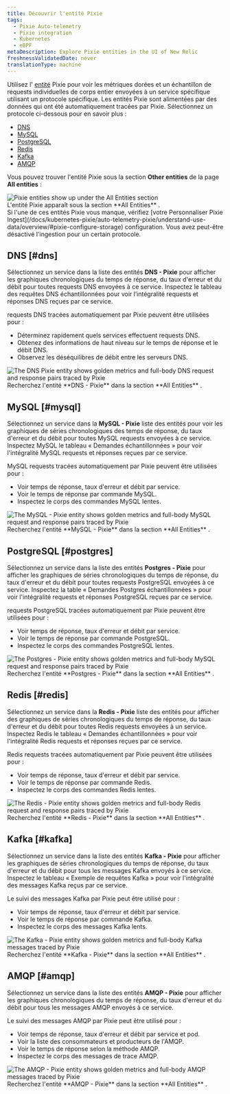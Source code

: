 ```yaml
---
title: Découvrir l'entité Pixie
tags:
  - Pixie Auto-telemetry
  - Pixie integration
  - Kubernetes
  - eBPF
metaDescription: Explore Pixie entities in the UI of New Relic
freshnessValidatedDate: never
translationType: machine
---
```


Utilisez l&apos; [entité](/docs/new-relic-solutions/new-relic-one/core-concepts/what-entity-new-relic/) Pixie pour voir les métriques dorées et un échantillon de requests individuelles de corps entier envoyées à un service spécifique utilisant un protocole spécifique. Les entités Pixie sont alimentées par des données qui ont été automatiquement tracées par Pixie. Sélectionnez un protocole ci-dessous pour en savoir plus :

* [DNS](#dns)
* [MySQL](#mysql)
* [PostgreSQL](#postgres)
* [Redis](#redis)
* [Kafka](#kafka)
* [AMQP](#amqp)

Vous pouvez trouver l&apos;entité Pixie sous la section <DNT>**Other entities**</DNT> de la page <DNT>**All entities**</DNT> :

<img title="Pixie entities show up under the All Entities section" alt="Pixie entities show up under the All Entities section" src="/images/pixie_screenshot-full_entities-list.webp" />

<figcaption>
  L&apos;entité Pixie apparaît sous la section <DNT>**All Entities**</DNT> .
</figcaption>

<Callout variant="important">
  Si l&apos;une de ces entités Pixie vous manque, vérifiez [votre Personnaliser Pixie Ingest](/docs/kubernetes-pixie/auto-telemetry-pixie/understand-use-data/overview/#pixie-configure-storage) configuration. Vous avez peut-être désactivé l&apos;ingestion pour un certain protocole.
</Callout>

## DNS [#dns]

Sélectionnez un service dans la liste des entités <DNT>**DNS - Pixie**</DNT> pour afficher les graphiques chronologiques du temps de réponse, du taux d&apos;erreur et du débit pour toutes requests DNS envoyées à ce service. Inspectez le tableau des requêtes DNS échantillonnées pour voir l’intégralité requests et réponses DNS reçues par ce service.

requests DNS tracées automatiquement par Pixie peuvent être utilisées pour :

* Déterminez rapidement quels services effectuent requests DNS.
* Obtenez des informations de haut niveau sur le temps de réponse et le débit DNS.
* Observez les déséquilibres de débit entre les serveurs DNS.

<img title="The <DNT>**DNS - Pixie**</DNT> entity shows golden metrics and full-body DNS request and response pairs traced by Pixie" alt="The DNS Pixie entity shows golden metrics and full-body DNS request and response pairs traced by Pixie" src="/images/pixie_screenshot-full_dns_entity.webp" />

<figcaption>
  Recherchez l&apos;entité <DNT>**DNS - Pixie**</DNT> dans la section <DNT>**All Entities**</DNT> .
</figcaption>

## MySQL [#mysql]

Sélectionnez un service dans la <DNT>**MySQL - Pixie**</DNT> liste des entités pour voir les graphiques de séries chronologiques des temps de réponse, du taux d&apos;erreur et du débit pour toutes MySQL requests envoyées à ce service. Inspectez MySQL le tableau « Demandes échantillonnées » pour voir l&apos;intégralité MySQL requests et réponses reçues par ce service.

MySQL requests tracées automatiquement par Pixie peuvent être utilisées pour :

* Voir temps de réponse, taux d&apos;erreur et débit par service.
* Voir le temps de réponse par commande MySQL.
* Inspectez le corps des commandes MySQL lentes.

<img title="The <DNT>**MySQL - Pixie**</DNT> entity shows golden metrics and full-body MySQL request and response pairs traced by Pixie" alt="The MySQL - Pixie entity shows golden metrics and full-body MySQL request and response pairs traced by Pixie" src="/images/pixie_screenshot-full_mysql_entity.webp" />

<figcaption>
  Recherchez l&apos;entité <DNT>**MySQL - Pixie**</DNT> dans la section <DNT>**All Entities**</DNT> .
</figcaption>

## PostgreSQL [#postgres]

Sélectionnez un service dans la liste des entités <DNT>**Postgres - Pixie**</DNT> pour afficher les graphiques de séries chronologiques du temps de réponse, du taux d&apos;erreur et du débit pour toutes requests PostgreSQL envoyées à ce service. Inspectez la table « Demandes Postgres échantillonnées » pour voir l&apos;intégralité requests et réponses PostgreSQL reçues par ce service.

requests PostgreSQL tracées automatiquement par Pixie peuvent être utilisées pour :

* Voir temps de réponse, taux d&apos;erreur et débit par service.
* Voir le temps de réponse par commande PostgreSQL.
* Inspectez le corps des commandes PostgreSQL lentes.

<img title="The <DNT>**Postgres - Pixie**</DNT> entity shows golden metrics and full-body MySQL request and response pairs traced by Pixie" alt="The Postgres - Pixie entity shows golden metrics and full-body MySQL request and response pairs traced by Pixie" src="/images/pixie_screenshot-full_postgres_entity.webp" />

<figcaption>
  Recherchez l&apos;entité <DNT>**Postgres - Pixie**</DNT> dans la section <DNT>**All Entities**</DNT> .
</figcaption>

## Redis [#redis]

Sélectionnez un service dans la <DNT>**Redis - Pixie**</DNT> liste des entités pour afficher des graphiques de séries chronologiques du temps de réponse, du taux d&apos;erreur et du débit pour toutes Redis requests envoyées à un service. Inspectez Redis le tableau « Demandes échantillonnées » pour voir l&apos;intégralité Redis requests et réponses reçues par ce service.

Redis requests tracées automatiquement par Pixie peuvent être utilisées pour :

* Voir temps de réponse, taux d&apos;erreur et débit par service.
* Voir le temps de réponse par commande Redis.
* Inspectez le corps des commandes Redis lentes.

<img title="The <DNT>**Redis - Pixie**</DNT> entity shows golden metrics and full-body Redis request and response pairs traced by Pixie" alt="The Redis - Pixie entity shows golden metrics and full-body Redis request and response pairs traced by Pixie" src="/images/pixie_screenshot-full_redis_entity.webp" />

<figcaption>
  Recherchez l&apos;entité <DNT>**Redis - Pixie**</DNT> dans la section <DNT>**All Entities**</DNT> .
</figcaption>

## Kafka [#kafka]

Sélectionnez un service dans la liste des entités <DNT>**Kafka - Pixie**</DNT> pour afficher les graphiques de séries chronologiques du temps de réponse, du taux d&apos;erreur et du débit pour tous les messages Kafka envoyés à ce service. Inspectez le tableau « Exemple de requêtes Kafka » pour voir l&apos;intégralité des messages Kafka reçus par ce service.

Le suivi des messages Kafka par Pixie peut être utilisé pour :

* Voir temps de réponse, taux d&apos;erreur et débit par service.
* Voir le temps de réponse par commande Kafka.
* Inspectez le corps des messages Kafka lents.

<img title="The <DNT>**Kafka - Pixie**</DNT> entity shows golden metrics and full-body Kafka messages traced by Pixie" alt="The Kafka - Pixie entity shows golden metrics and full-body Kafka messages traced by Pixie" src="/images/pixie_screenshot-full_kafka_entity.webp" />

<figcaption>
  Recherchez l&apos;entité <DNT>**Kafka - Pixie**</DNT> dans la section <DNT>**All Entities**</DNT> .
</figcaption>

## AMQP [#amqp]

Sélectionnez un service dans la liste des entités <DNT>**AMQP - Pixie**</DNT> pour afficher les graphiques chronologiques du temps de réponse, du taux d&apos;erreur et du débit pour tous les messages AMQP envoyés à ce service.

Le suivi des messages AMQP par Pixie peut être utilisé pour :

* Voir temps de réponse, taux d&apos;erreur et débit par service et pod.
* Voir la liste des consommateurs et producteurs de l&apos;AMQP.
* Voir le temps de réponse selon la méthode AMQP.
* Inspectez le corps des messages de trace AMQP.

<img title="The <DNT>**AMQP - Pixie**</DNT> entity shows golden metrics and full-body AMQP messages traced by Pixie" alt="The AMQP - Pixie entity shows golden metrics and full-body AMQP messages traced by Pixie" src="/images/pixie_screenshot-full_amqp_entity.webp" />

<figcaption>
  Recherchez l&apos;entité <DNT>**AMQP - Pixie**</DNT> dans la section <DNT>**All Entities**</DNT> .
</figcaption>